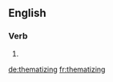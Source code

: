 
==English==

===Verb===
{{head|en|present participle}}

# {{present participle of|thematize|lang=en|nocat=1}}

[[de:thematizing]]
[[fr:thematizing]]